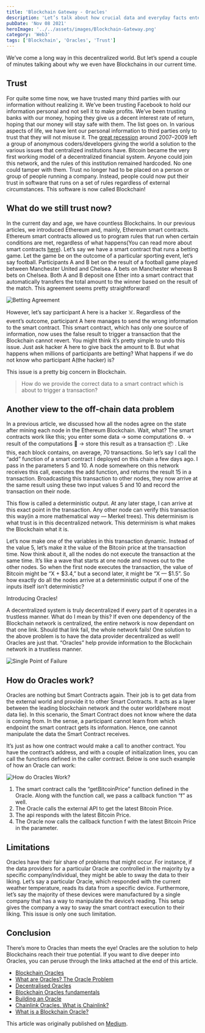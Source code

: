 ```yaml
---
title: 'Blockchain Gateway - Oracles'
description: 'Let’s talk about how crucial data and everyday facts enter the blockchain state!'
pubDate: 'Nov 08 2021'
heroImage: '../../assets/images/Blockchain-Gateway.png'
category: 'Web3'
tags: ['Blockchain', 'Oracles', 'Trust']
---
```


We’ve come a long way in this decentralized world. But let’s spend a couple of minutes talking about why we even have Blockchains in our current time.

## Trust

For quite some time now, we have trusted many third parties with our information without realizing it. We’ve been trusting Facebook to hold our information personal and not sell it to make profits. We’ve been trusting banks with our money, hoping they give us a decent interest rate of return, hoping that our money will stay safe with them. The list goes on. In various aspects of life, we have lent our personal information to third parties only to trust that they will not misuse it. The [great recession](https://www.investopedia.com/terms/g/great-recession.asp) around 2007–2009 left a group of anonymous coders/developers giving the world a solution to the various issues that centralized institutions have. Bitcoin became the very first working model of a decentralized financial system. Anyone could join this network, and the rules of this institution remained hardcoded. No one could tamper with them. Trust no longer had to be placed on a person or group of people running a company. Instead, people could now put their trust in software that runs on a set of rules regardless of external circumstances. This software is now called Blockchain!

## What do we still trust now?

In the current day and age, we have countless Blockchains. In our previous articles, we introduced Ethereum and, mainly, Ethereum smart contracts. Ethereum smart contracts allowed us to program rules that run when certain conditions are met, regardless of what happens(You can read more about smart contracts [here](https://blockchainiseasy.github.io/smart-contracts/)). Let’s say we have a smart contract that runs a betting game. Let the game be on the outcome of a particular sporting event, let’s say football. Participants A and B bet on the result of a football game played between Manchester United and Chelsea. A bets on Manchester whereas B bets on Chelsea. Both A and B deposit one Ether into a smart contract that automatically transfers the total amount to the winner based on the result of the match. This agreement seems pretty straightforward!

![Betting Agreement](../../assets/images/Betting-Agreement.jpg)

However, let’s say participant A here is a hacker ☠️. Regardless of the event’s outcome, participant A here manages to send the wrong information to the smart contract. This smart contract, which has only one source of information, now uses the false result to trigger a transaction that the Blockchain cannot revert. You might think it’s pretty simple to undo this issue. Just ask hacker A here to give back the amount to B. But what happens when millions of participants are betting? What happens if we do not know who participant A(the hacker) is?

This issue is a pretty big concern in Blockchain.

> How do we provide the correct data to a smart contract which is about to trigger a transaction?

## Another view to the off-chain data problem

In a previous article, we discussed how all the nodes agree on the state after mining each node in the Ethereum Blockchain. Wait, what? The smart contracts work like this; you enter some data -> some computations ⚙️. -> result of the computations 📝 -> store this result as a transaction 📦 . Like this, each block contains, on average, 70 transactions. So let’s say I call the “add” function of a smart contract I deployed on this chain a few days ago. I pass in the parameters 5 and 10. A node somewhere on this network receives this call, executes the add function, and returns the result 15 in a transaction. Broadcasting this transaction to other nodes, they now arrive at the same result using these two input values 5 and 10 and record the transaction on their node.

This flow is called a deterministic output. At any later stage, I can arrive at this exact point in the transaction. Any other node can verify this transaction this way(in a more mathematical way — Merkel trees). This determinism is what trust is in this decentralized network. This determinism is what makes the Blockchain what it is.

Let’s now make one of the variables in this transaction dynamic. Instead of the value 5, let’s make it the value of the Bitcoin price at the transaction time. Now think about it, all the nodes do not execute the transaction at the same time. It’s like a wave that starts at one node and moves out to the other nodes. So when the first node executes the transaction, the value of Bitcoin might be “X + $3.4,” but a second later, it might be “X — $1.5”. So how exactly do all the nodes arrive at a deterministic output if one of the inputs itself isn’t deterministic?

Introducing Oracles!

A decentralized system is truly decentralized if every part of it operates in a trustless manner. What do I mean by this? If even one dependency of the Blockchain network is centralized, the entire network is now dependant on that one link. Should that link fail, the whole network fails! One solution to the above problem is to have the data provider decentralized as well! Oracles are just that. “Oracles” help provide information to the Blockchain network in a trustless manner.

![Single Point of Failure](../../assets/images/Single-Point-Failure.jpg)

## How do Oracles work?

Oracles are nothing but Smart Contracts again. Their job is to get data from the external world and provide it to other Smart Contracts. It acts as a layer between the leading blockchain network and the outer world(where most data lie). In this scenario, the Smart Contract does not know where the data is coming from. In the sense, a participant cannot learn from which endpoint the smart contract gets its information. Hence, one cannot manipulate the data the Smart Contract receives.

It’s just as how one contract would make a call to another contract. You have the contract’s address, and with a couple of initialization lines, you can call the functions defined in the caller contract. Below is one such example of how an Oracle can work:

![How do Oracles Work?](../../assets/images/Oracles-Work.jpg)

1. The smart contract calls the “getBitcoinPrice” function defined in the Oracle. Along with the function call, we pass a callback function “f” as well.
2. The Oracle calls the external API to get the latest Bitcoin Price.
3. The api responds with the latest Bitcoin Price.
4. The Oracle now calls the callback function f with the latest Bitcoin Price in the parameter.

## Limitations

Oracles have their fair share of problems that might occur. For instance, if the data providers for a particular Oracle are controlled in the majority by a specific company/individual, they might be able to sway the data to their liking. Let’s say a particular Oracle, which responded with the current weather temperature, reads its data from a specific device. Furthermore, let’s say the majority of these devices were manufactured by a single company that has a way to manipulate the device’s reading. This setup gives the company a way to sway the smart contract execution to their liking. This issue is only one such limitation.

## Conclusion

There’s more to Oracles than meets the eye! Oracles are the solution to help Blockchains reach their true potential. If you want to dive deeper into Oracles, you can peruse through the links attached at the end of this article.

- [Blockchain Oracles](https://setzeus.medium.com/blockchain-oracles-af3b216bed6b)
- [What are Oracles? The Oracle Problem](https://medium.com/@teexofficial/what-are-oracles-smart-contracts-the-oracle-problem-911f16821b53)
- [Decentralised Oracles](https://medium.com/fabric-ventures/decentralised-oracles-a-comprehensive-overview-d3168b9a8841)
- [Blockchain Oracles fundamentals](https://101blockchains.com/blockchain-oracles/)
- [Building an Oracle](https://cryptozombies.io/en/lesson/14/chapter/1)
- [Chainlink Oracles. What is Chainlink?](https://www.gemini.com/cryptopedia/what-is-chainlink-and-how-does-it-work)
- [What is a Blockchain Oracle?](https://chain.link/education/blockchain-oracles)

This article was originally published on [Medium](https://medium.com/@asper9/blockchain-gateway-oracles-95167ba6b16b).
